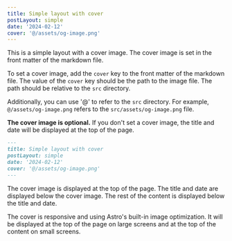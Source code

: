 ```yaml
---
title: Simple layout with cover
postLayout: simple
date: '2024-02-12'
cover: '@/assets/og-image.png'
---
```


This is a simple layout with a cover image. The cover image is set in the front matter of the markdown file.

To set a cover image, add the `cover` key to the front matter of the markdown file. The value of the `cover` key should be the path to the image file. The path should be relative to the `src` directory.

Additionally, you can use '@' to refer to the `src` directory. For example, `@/assets/og-image.png` refers to the `src/assets/og-image.png` file.

**The cover image is optional.** If you don't set a cover image, the title and date will be displayed at the top of the page.

```markdown
---
title: Simple layout with cover
postLayout: simple
date: '2024-02-12'
cover: '@/assets/og-image.png'
---
```

The cover image is displayed at the top of the page. The title and date are displayed below the cover image. The rest of the content is displayed below the title and date.

The cover is responsive and using Astro's built-in image optimization. It will be displayed at the top of the page on large screens and at the top of the content on small screens.

